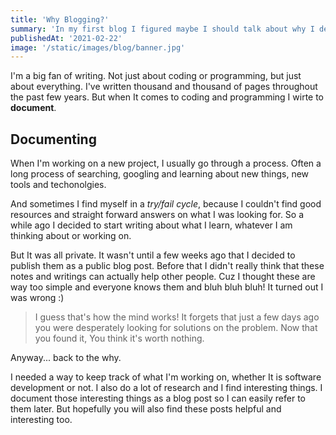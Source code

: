 ```yaml
---
title: 'Why Blogging?'
summary: 'In my first blog I figured maybe I should talk about why I decided to write blog posts in the first place.'
publishedAt: '2021-02-22'
image: '/static/images/blog/banner.jpg'
---
```


I'm a big fan of writing. Not just about coding or programming, but just about everything. I've written thousand and thousand of pages throughout the past few years.
But when It comes to coding and programming I wirte to **document**.

## Documenting

When I'm working on a new project, I usually go through a process.
Often a long process of searching, googling and learning about new things, new tools and techonolgies.

And sometimes I find myself in a _try/fail cycle_, because I couldn't find good resources and straight forward answers on what I was looking for.
So a while ago I decided to start writing about what I learn, whatever I am thinking about or working on.

But It was all private. It wasn't until a few weeks ago that I decided to publish them as a public blog post.
Before that I didn't really think that these notes and writings can actually help other people. Cuz I thought these are way too simple and everyone knows them and bluh bluh bluh!
It turned out I was wrong :)

> I guess that's how the mind works! It forgets that just a few days ago you were desperately looking for solutions on the problem. Now that you found it, You think it's worth nothing.

Anyway... back to the why.

I needed a way to keep track of what I'm working on, whether It is software development or not. I also do a lot of research and I find interesting things. I document those interesting things as a blog post so I can easily refer to them later.
But hopefully you will also find these posts helpful and interesting too.
